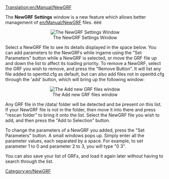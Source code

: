 [[Translation:en/Manual/NewGRF]]
{{ru/Перевод|en/Manual/NewGRF|0}}

The '''NewGRF Settings''' window is a new feature which allows better management of [[en/Manual/NewGRF]] files. ёёё
<center>[[File:en/Newgrfsettings.png|The NewGRF Settings Window]]</center>
Select a NewGRF file to see its details displayed in the space below. You can add parameters to the NewGRFs while ingame using the "Set Parameters" button while a NewGRF is selected, or move the GRF file up and down the list to affect its loading priority. To remove a NewGRF, select the GRF you wish to remove, and press the "Remove Button". It will list any file added to openttd.cfg as default, but can also add files not in openttd.cfg through the 'add' button, which will bring up the following window:
<center>[[File:en/Addnewgrffiles.png|The Add new GRF files window]]</center>
Any GRF file in the /data/ folder will be detected and be present on this list. If your NewGRF file is not in the folder, then move it into there and press "rescan folder" to bring it onto the list. Select the NewGRF file you wish to add, and then press the "Add to Selection" button. 

To change the parameters of a NewGRF you added, press the "Set Parameters" button. A small windows pops up. Simply enter all the parameter values, each separated by a space.
For example, to set parameter 1 to 0 and parameter 2 to 3, you will type "0 3".

You can also save your list of GRFs, and load it again later without having to search through the list. 

{{Page:en/Manual/NewGRF}}

[[Category:en/NewGRF]]